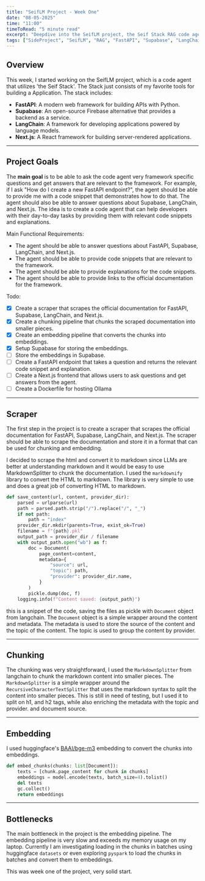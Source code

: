 ```yaml
---
title: "SeifLM Project - Week One"
date: "08-05-2025"
time: "11:00"
timeToRead: "5 minute read"
excerpt: "Deepdive into the SeifLM project, the Seif Stack RAG code agent, using FastAPI, Supabase, LangChain, and Next.js."
tags: ["SideProject", "SeifLM", "RAG", "FastAPI", "Supabase", "LangChain", "Next.js"]
---
```


## Overview
This week, I started working on the SeifLM project, which is a code agent that utilizes 'the Seif Stack'. The Stack just consists of my favorite tools for building a Application. The stack includes:
- **FastAPI**: A modern web framework for building APIs with Python.
- **Supabase**: An open-source Firebase alternative that provides a backend as a service.
- **LangChain**: A framework for developing applications powered by language models.
- **Next.js**: A React framework for building server-rendered applications.
_________________
## Project Goals
The **main goal** is to be able to ask the code agent very framework specific questions and get answers that are relevant to the framework. For example, if I ask "How do I create a new FastAPI endpoint?", the agent should be able to provide me with a code snippet that demonstrates how to do that.
The agent should also be able to answer questions about Supabase, LangChain, and Next.js. The idea is to create a code agent that can help developers with their day-to-day tasks by providing them with relevant code snippets and explanations.

Main Functional Requirements:
- The agent should be able to answer questions about FastAPI, Supabase, LangChain, and Next.js.
- The agent should be able to provide code snippets that are relevant to the framework.
- The agent should be able to provide explanations for the code snippets.
- The agent should be able to provide links to the official documentation for the framework.

Todo:
- [x] Create a scraper that scrapes the official documentation for FastAPI, Supabase, LangChain, and Next.js.
- [x] Create a chunking pipeline that chunks the scraped documentation into smaller pieces.
- [x] Create an embedding pipeline that converts the chunks into embeddings.
- [x] Setup Supabase for storing the embeddings.
- [ ] Store the embeddings in Supabase.
- [ ] Create a FastAPI endpoint that takes a question and returns the relevant code snippet and explanation.
- [ ] Create a Next.js frontend that allows users to ask questions and get answers from the agent.
- [ ] Create a Dockerfile for hosting Ollama

_________________

## Scraper
The first step in the project is to create a scraper that scrapes the official documentation for FastAPI, Supabase, LangChain, and Next.js.
The scraper should be able to scrape the documentation and store it in a format that can be used for chunking and embedding.

I decided to scrape the html and convert it to markdown since LLMs are better at understanding markdown and it would be easy to use MarkdownSplitter to chunk the documentation.
I used the `markdownify` library to convert the HTML to markdown. The library is very simple to use and does a great job of converting HTML to markdown.

```python
def save_content(url, content, provider_dir):
    parsed = urlparse(url)
    path = parsed.path.strip("/").replace("/", "_")
    if not path:
        path = "index"
    provider_dir.mkdir(parents=True, exist_ok=True)
    filename = f"{path}.pkl"
    output_path = provider_dir / filename
    with output_path.open("wb") as f:
        doc = Document(
            page_content=content,
            metadata={
                "source": url,
                "topic": path,
                "provider": provider_dir.name,
            }
        )
        pickle.dump(doc, f)
    logging.info(f"Content saved: {output_path}")
```


this is a snippet of the code, saving the files as pickle with `Document` object from langchain. The `Document` object is a simple wrapper around the content and metadata. The metadata is used to store the source of the content and the topic of the content. The topic is used to group the content by provider.
_________________
## Chunking
The chunking was very straightforward, I used the `MarkdownSplitter` from langchain to chunk the markdown content into smaller pieces. The `MarkdownSplitter` is a simple wrapper around the `RecursiveCharacterTextSplitter` that uses the markdown syntax to split the content into smaller pieces.
This is still in need of testing, but I used it to split on h1, and h2 tags, while also enriching the metadata with the topic and provider. and document source.
_________________
## Embedding

I used huggingface's [BAAI/bge-m3](https://huggingface.co/BAAI/bge-m3) embedding to convert the chunks into embeddings.
```python
def embed_chunks(chunks: list[Document]):
    texts = [chunk.page_content for chunk in chunks]
    embeddings = model.encode(texts, batch_size=4).tolist()
    del texts
    gc.collect()
    return embeddings
```
-----------------
## Bottlenecks

The main bottleneck in the project is the embedding pipeline. The embedding pipeline is very slow and exceeds my memory usage on my laptop.
Currently I am investigating loading in the chunks in batches using huggingface `datasets` or even exploring `pyspark` to load the chunks in batches and convert them to embeddings.

This was week one of the project, very solid start.
